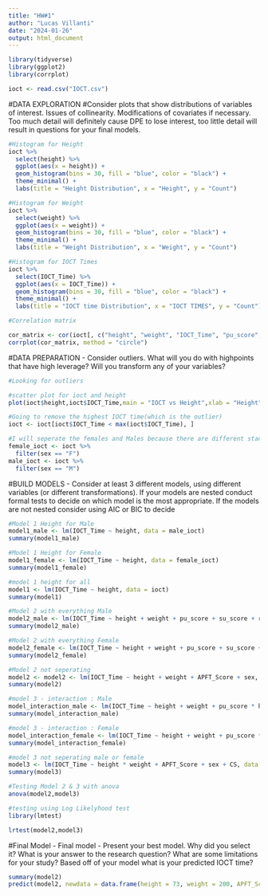 ---
title: "HW#1"
author: "Lucas Villanti"
date: "2024-01-26"
output: html_document
---

```{r}
library(tidyverse)
library(ggplot2)
library(corrplot)
```

```{r}
ioct <- read.csv("IOCT.csv")
```

#DATA EXPLORATION 
#Consider plots that show distributions of variables of interest. Issues of collinearity. Modifications of covariates if necessary. Too much detail will definitely cause DPE to lose interest, too little detail will result in questions for your final models.

```{r}
#Histogram for Height
ioct %>%
  select(height) %>%
  ggplot(aes(x = height)) +
  geom_histogram(bins = 30, fill = "blue", color = "black") +
  theme_minimal() +
  labs(title = "Height Distribution", x = "Height", y = "Count")
```

```{r}
#Histogram for Weight
ioct %>%
  select(weight) %>%
  ggplot(aes(x = weight)) +
  geom_histogram(bins = 30, fill = "blue", color = "black") +
  theme_minimal() +
  labs(title = "Weight Distribution", x = "Weight", y = "Count")
```

```{r}
#Histogram for IOCT Times
ioct %>%
  select(IOCT_Time) %>%
  ggplot(aes(x = IOCT_Time)) +
  geom_histogram(bins = 30, fill = "blue", color = "black") +
  theme_minimal() +
  labs(title = "IOCT time Distribution", x = "IOCT TIMES", y = "Count")
```

```{r}
#Correlation matrix

cor_matrix <- cor(ioct[, c("height", "weight", "IOCT_Time", "pu_score", "su_score", "run_score", "APFT_Score")])
corrplot(cor_matrix, method = "circle")
```

#DATA PREPARATION - Consider outliers. What will you do with highpoints that have high leverage? Will you transform any of your variables?

```{r}
#Looking for outliers

#scatter plot for ioct and height
plot(ioct$height,ioct$IOCT_Time,main = "IOCT vs Height",xlab = "Height", ylab = "IOCT_Time")

#Going to remove the highest IOCT time(which is the outlier)
ioct <- ioct[ioct$IOCT_Time < max(ioct$IOCT_Time), ]
```


```{r}
#I will seperate the females and Males because there are different standards
female_ioct <- ioct %>%
  filter(sex == "F")
male_ioct <- ioct %>%
  filter(sex == "M")
```

#BUILD MODELS - Consider at least 3 different models, using different variables (or different transformations). If your models are nested conduct formal tests to decide on which model is the most appropriate. If the models are not nested consider using AIC or BIC to decide
```{r}
#Model 1 Height for Male
model1_male <- lm(IOCT_Time ~ height, data = male_ioct)
summary(model1_male)

#Model 1 Height for Female
model1_female <- lm(IOCT_Time ~ height, data = female_ioct)
summary(model1_female)

#model 1 height for all
model1 <- lm(IOCT_Time ~ height, data = ioct)
summary(model1)
```

```{r}
#Model 2 with everything Male
model2_male <- lm(IOCT_Time ~ height + weight + pu_score + su_score + run_score, data = male_ioct)
summary(model2_male)

#Model 2 with everything Female
model2_female <- lm(IOCT_Time ~ height + weight + pu_score + su_score + run_score, data = female_ioct)
summary(model2_female)

#Model 2 not seperating
model2 <- model2 <- lm(IOCT_Time ~ height + weight + APFT_Score + sex, data = ioct)
summary(model2)
```

```{r}
#model 3 - interaction : Male
model_interaction_male <- lm(IOCT_Time ~ height + weight + pu_score * height + su_score + run_score, data = male_ioct)
summary(model_interaction_male)

#model 3 - interaction : Female
model_interaction_female <- lm(IOCT_Time ~ height + weight + pu_score * height + su_score + run_score, data = female_ioct)
summary(model_interaction_female)

#model 3 not seperating male or female
model3 <- lm(IOCT_Time ~ height * weight + APFT_Score + sex + CS, data = ioct)
summary(model3)
```


```{r}
#Testing Model 2 & 3 with anova
anova(model2,model3)
```

```{r}
#testing using Log Likelyhood test
library(lmtest)

lrtest(model2,model3)
```


#Final Model - Final model - Present your best model. Why did you select it? What is your answer to the research question? What are some limitations for your study? Based off of your model what is your predicted IOCT time?

```{r}
summary(model2)
predict(model2, newdata = data.frame(height = 73, weight = 200, APFT_Score = 257, sex = "M"))
```

